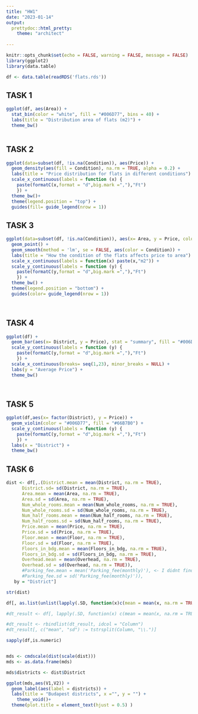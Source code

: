 ```yaml
---
title: "HW1"
date: "2023-01-14"
output: 
  prettydoc::html_pretty:
    theme: "architect"
    
---
```


```r
knitr::opts_chunk$set(echo = FALSE, warning = FALSE, message = FALSE)
library(ggplot2)
library(data.table)
```

```r
df <- data.table(readRDS('flats.rds'))
```
## TASK 1 
```r
ggplot(df, aes(Area)) +
  stat_bin(color = "white", fill = "#006D77", bins = 40) +
  labs(title = "Distribution area of flats (m2)") + 
  theme_bw() 
  
```

## TASK 2 

```r
ggplot(data=subset(df, !is.na(Condition)), aes(Price)) +
  geom_density(aes(fill = Condition), na.rm = TRUE, alpha = 0.2) +
  labs(title = "Price distribution for flats in different conditions") + 
  scale_x_continuous(labels = function (x) {
    paste(formatC(x,format = "d",big.mark =","),"Ft")
    }) + 
  theme_bw()+
  theme(legend.position = "top") +
  guides(fill= guide_legend(nrow = 1))

```

## TASK 3

```r
ggplot(data=subset(df, !is.na(Condition)), aes(x= Area, y = Price, color = Condition)) +
  geom_point() +
  geom_smooth(method = 'lm', se = FALSE, aes(color = Condition)) +
  labs(title = "How the condition of the flats affects price to area") + 
  scale_x_continuous(labels = function(x) paste(x,"m2")) +
  scale_y_continuous(labels = function (y) {
    paste(formatC(y,format = "d",big.mark =","),"Ft")
    }) + 
  theme_bw() +
  theme(legend.position = "bottom") +
  guides(color= guide_legend(nrow = 1))

  
```

## TASK 4
```r
ggplot(df) +
  geom_bar(aes(x= District, y = Price), stat = "summary", fill = "#006D77") +
  scale_y_continuous(labels = function (y) {
    paste(formatC(y,format = "d",big.mark =","),"Ft")
    }) + 
  scale_x_continuous(breaks= seq(1,23), minor_breaks = NULL) +
  labs(y = "Average Price") +
  theme_bw() 

  
```

## TASK 5
```r
ggplot(df,aes(x= factor(District), y = Price)) +
  geom_violin(color = "#006D77", fill = "#66B7B0") +
  scale_y_continuous(labels = function (y) {
    paste(formatC(y,format = "d",big.mark =","),"Ft")
    }) + 
  labs(x = "District") +
  theme_bw() 
```

## TASK 6
```r
dist <- df[,.(District.mean = mean(District, na.rm = TRUE),
      District.sd= sd(District, na.rm = TRUE),
      Area.mean = mean(Area, na.rm = TRUE),
      Area.sd = sd(Area, na.rm = TRUE),
      Num_whole_rooms.mean = mean(Num_whole_rooms, na.rm = TRUE),
      Num_whole_rooms.sd = sd(Num_whole_rooms, na.rm = TRUE),
      Num_half_rooms.mean = mean(Num_half_rooms, na.rm = TRUE),
      Num_half_rooms.sd = sd(Num_half_rooms, na.rm = TRUE),
      Price.mean = mean(Price, na.rm = TRUE),
      Price.sd = sd(Price, na.rm = TRUE),
      Floor.mean = mean(Floor, na.rm = TRUE),
      Floor.sd = sd(Floor, na.rm = TRUE),
      Floors_in_bdg.mean = mean(Floors_in_bdg, na.rm = TRUE),
      Floors_in_bdg.sd = sd(Floors_in_bdg, na.rm = TRUE),
      Overhead.mean = mean(Overhead, na.rm = TRUE),
      Overhead.sd = sd(Overhead, na.rm = TRUE)),
      #Parking_fee.mean = mean('Parking_fee(monthly)'), <- I didnt find a solution for the parenthesis issue
      #Parking_fee.sd = sd('Parking_fee(monthly)')),
   by = "District"]

```

```r
str(dist)
```

```r


df[, as.list(unlist(lapply(.SD, function(x)c(mean = mean(x, na.rm = TRUE), sd = sd(x,na.rm = TRUE))))), by="District", .SDcols=is.numeric]

#dt_result <- df[, lapply(.SD, function(x) c(mean = mean(x, na.rm = TRUE), sd = sd(x,na.rm = TRUE))), by="District", .SDcols=is.numeric]

#dt_result <- rbindlist(dt_result, idcol = "Column")
#dt_result[, c("mean", "sd") := tstrsplit(Column, "\\.")]

sapply(df,is.numeric)



```
```r
mds <- cmdscale(dist(scale(dist)))
mds <- as.data.frame(mds)

mds$districts <- dist$District

ggplot(mds,aes(V1,V2)) +
  geom_label(aes(label = districts)) +
  labs(title = "Budapest districts", x ="", y = "") +
    theme_void()+
  theme(plot.title = element_text(hjust = 0.5) )
```
```r

```

